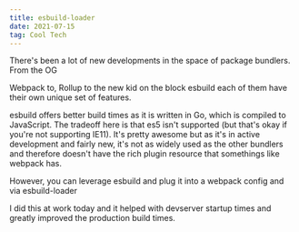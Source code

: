```yaml
---
title: esbuild-loader
date: 2021-07-15
tag: Cool Tech
---
```



There's been a lot of new developments in the space of package bundlers. From the OG

<TextLink href="https://webpack.js.org/">Webpack</TextLink>
to, <TextLink href="https://rollupjs.org/">Rollup</TextLink> to the new kid on the
block <TextLink href="https://github.com/evanw/esbuild">esbuild</TextLink> each of
them have their own unique set of features.

esbuild offers better build times as it is written in Go, which is compiled to JavaScript. The tradeoff here
is that es5 isn't supported (but that's okay if you're not supporting IE11). It's pretty awesome but as it's
in active development and fairly new, it's not as widely used as the other bundlers and therefore doesn't have
the rich plugin resource that somethings like webpack has.

However, you can leverage esbuild and plug it into a webpack config and via <TextLink href="https://github.com/privatenumber/esbuild-loader">esbuild-loader</TextLink>

I did this at work today and it helped with devserver startup times and greatly improved the production build times.
